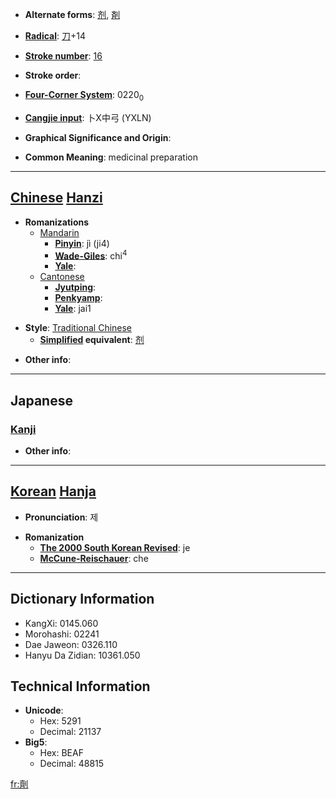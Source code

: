 * '''Alternate forms''': [[剂]], [[剤]]

* '''[[Wiktionary:Chinese radical index| Radical]]''': [[Wiktionary:Chinese radical index 刀|刀]]+14

* '''[[Wiktionary:Chinese total strokes index|Stroke number]]''': [[Wiktionary:Chinese total strokes index 16|16]]

* '''Stroke order''': 

* '''[[Wiktionary:Chinese four corner index|Four-Corner System]]''': 0220<sub>0</sub>

* '''[[Wiktionary:Chinese Cangjie index|Cangjie input]]''': 卜X中弓 (YXLN)

* '''Graphical Significance and Origin''': 

* '''Common Meaning''': medicinal preparation

----

== [[Chinese]] [[Hanzi]] ==

* '''Romanizations'''
** [[Mandarin]]
*** '''[[Pinyin]]''': jì (ji4)
*** '''[[Wade-Giles]]''': chi<sup>4</sup>
*** '''[[Yale]]''': 
**[[Cantonese]]
***'''[[Jyutping]]''':
***'''[[Penkyamp]]''': 
***'''[[Yale]]''': jai1

* '''Style''': [[Traditional Chinese]] 
** '''[[Simplified Chinese|Simplified]] equivalent''': [[剂]]

* '''Other info''': 

----

==Japanese==
===[[Kanji]]===
{{kanji|on readings=[[ざい]] (zai), [[せい]] (sei), [[すい]] (sui)
|kun readings=[[そろえる]] (soroeru)
}}

* '''Other info''':  

----

== [[Korean]] [[Hanja]] ==

* '''Pronunciation''': 제

* '''Romanization'''
** '''[[The 2000 South Korean Revised Romanization|The 2000 South Korean Revised]]''': je
** '''[[McCune-Reischauer]]''': che

----

== Dictionary Information ==

* KangXi: 0145.060
* Morohashi: 02241
* Dae Jaweon: 0326.110
* Hanyu Da Zidian: 10361.050

== Technical Information ==

* '''Unicode''':
** Hex: 5291
** Decimal: 21137
* '''Big5''':
** Hex: BEAF
** Decimal: 48815

[[fr:劑]]